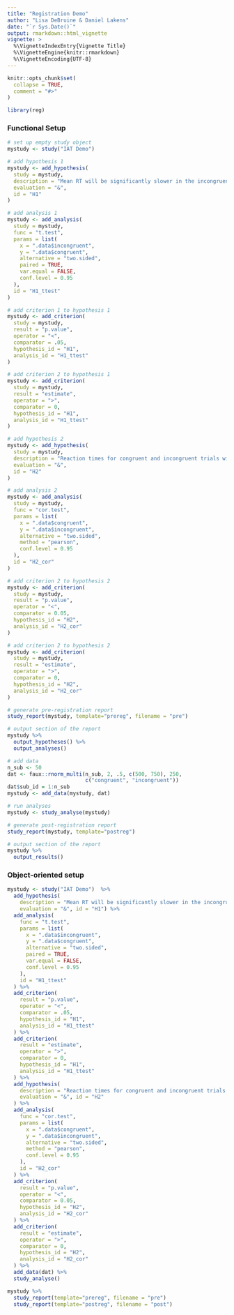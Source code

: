 ```yaml
---
title: "Registration Demo"
author: "Lisa DeBruine & Daniel Lakens"
date: "`r Sys.Date()`"
output: rmarkdown::html_vignette
vignette: >
  %\VignetteIndexEntry{Vignette Title}
  %\VignetteEngine{knitr::rmarkdown}
  %\VignetteEncoding{UTF-8}
---
```


```r
knitr::opts_chunk$set(
  collapse = TRUE,
  comment = "#>"
)

library(reg)
```

### Functional Setup

```r
# set up empty study object
mystudy <- study("IAT Demo")

# add hypothesis 1
mystudy <- add_hypothesis(
  study = mystudy,
  description = "Mean RT will be significantly slower in the incongruent condition compared to the congruent condition.",
  evaluation = "&",
  id = "H1"
)

# add analysis 1
mystudy <- add_analysis(
  study = mystudy,
  func = "t.test",
  params = list(
    x = ".data$incongruent",
    y = ".data$congruent",
    alternative = "two.sided",
    paired = TRUE,
    var.equal = FALSE,
    conf.level = 0.95
  ),
  id = "H1_ttest"
)

# add criterion 1 to hypothesis 1
mystudy <- add_criterion(
  study = mystudy,
  result = "p.value",
  operator = "<",
  comparator = .05,
  hypothesis_id = "H1",
  analysis_id = "H1_ttest"
)

# add criterion 2 to hypothesis 1
mystudy <- add_criterion(
  study = mystudy,
  result = "estimate",
  operator = ">",
  comparator = 0,
  hypothesis_id = "H1",
  analysis_id = "H1_ttest"
)

# add hypothesis 2
mystudy <- add_hypothesis(
  study = mystudy,
  description = "Reaction times for congruent and incongruent trials will be signifiantly and positively correlated.",
  evaluation = "&",
  id = "H2"
)

# add analysis 2
mystudy <- add_analysis(
  study = mystudy,
  func = "cor.test",
  params = list(
    x = ".data$congruent",
    y = ".data$incongruent",
    alternative = "two.sided",
    method = "pearson",
    conf.level = 0.95
  ),
  id = "H2_cor"
)

# add criterion 2 to hypothesis 2
mystudy <- add_criterion(
  study = mystudy,
  result = "p.value",
  operator = "<",
  comparator = 0.05,
  hypothesis_id = "H2",
  analysis_id = "H2_cor"
)

# add criterion 2 to hypothesis 2
mystudy <- add_criterion(
  study = mystudy,
  result = "estimate",
  operator = ">",
  comparator = 0,
  hypothesis_id = "H2",
  analysis_id = "H2_cor"
)
```

```r
# generate pre-registration report
study_report(mystudy, template="prereg", filename = "pre")
```

```r
# output section of the report
mystudy %>%
  output_hypotheses() %>%
  output_analyses()
```

```r
# add data
n_sub <- 50
dat <- faux::rnorm_multi(n_sub, 2, .5, c(500, 750), 250,
                         c("congruent", "incongruent"))
dat$sub_id = 1:n_sub
mystudy <- add_data(mystudy, dat)

# run analyses
mystudy <- study_analyse(mystudy)
```

```r
# generate post-registration report
study_report(mystudy, template="postreg")

```

```r
# output section of the report
mystudy %>%
  output_results()
```


### Object-oriented setup

```r

mystudy <- study("IAT Demo")  %>%
  add_hypothesis(
    description = "Mean RT will be significantly slower in the incongruent condition compared to the congruent condition.",
    evaluation = "&", id = "H1") %>%
  add_analysis(
    func = "t.test",
    params = list(
      x = ".data$incongruent",
      y = ".data$congruent",
      alternative = "two.sided",
      paired = TRUE,
      var.equal = FALSE,
      conf.level = 0.95
    ),
    id = "H1_ttest"
  ) %>%
  add_criterion(
    result = "p.value",
    operator = "<",
    comparator = .05,
    hypothesis_id = "H1",
    analysis_id = "H1_ttest"
  ) %>%
  add_criterion(
    result = "estimate",
    operator = ">",
    comparator = 0,
    hypothesis_id = "H1",
    analysis_id = "H1_ttest"
  ) %>%
  add_hypothesis(
    description = "Reaction times for congruent and incongruent trials will be signifiantly and positively correlated.",
    evaluation = "&", id = "H2"
  ) %>%
  add_analysis(
    func = "cor.test",
    params = list(
      x = ".data$congruent",
      y = ".data$incongruent",
      alternative = "two.sided",
      method = "pearson",
      conf.level = 0.95
    ),
    id = "H2_cor"
  ) %>%
  add_criterion(
    result = "p.value",
    operator = "<",
    comparator = 0.05,
    hypothesis_id = "H2",
    analysis_id = "H2_cor"
  ) %>%
  add_criterion(
    result = "estimate",
    operator = ">",
    comparator = 0,
    hypothesis_id = "H2",
    analysis_id = "H2_cor"
  ) %>%
  add_data(dat) %>%
  study_analyse()
```

```r
mystudy %>%
  study_report(template="prereg", filename = "pre")
  study_report(template="postreg", filename = "post")
```

